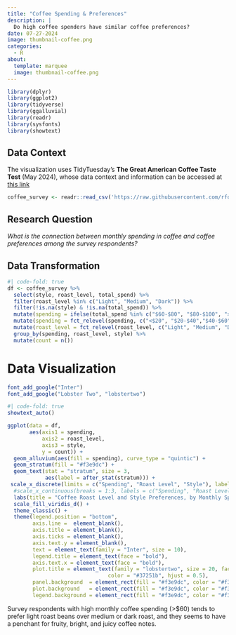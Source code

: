 ```yaml
---
title: "Coffee Spending & Preferences"
description: |
  Do high coffee spenders have similar coffee preferences?
date: 07-27-2024
image: thumbnail-coffee.png
categories: 
  - R
about: 
  template: marquee
  image: thumbnail-coffee.png
---
```


```r
library(dplyr)
library(ggplot2)
library(tidyverse)
library(ggalluvial)
library(readr)
library(sysfonts)
library(showtext)
```

## Data Context

The visualization uses TidyTuesday's **The Great American Coffee Taste Test** (May 2024), whose data context and information can be accessed at <a href="https://github.com/rfordatascience/tidytuesday/blob/master/data/2024/2024-05-14/readme.md" target="_blank" rel="noopener">this link</a> 

```r
coffee_survey <- readr::read_csv('https://raw.githubusercontent.com/rfordatascience/tidytuesday/master/data/2024/2024-05-14/coffee_survey.csv')
```

## Research Question

*What is the connection between monthly spending in coffee and coffee preferences among the survey respondents?*

## Data Transformation

```r
#| code-fold: true
df <- coffee_survey %>%
  select(style, roast_level, total_spend) %>%
  filter(roast_level %in% c("Light", "Medium", "Dark")) %>%
  filter(!is.na(style) & !is.na(total_spend)) %>%
  mutate(spending = ifelse(total_spend %in% c("$60-$80", "$80-$100", ">$100"), ">$60", total_spend)) %>%
  mutate(spending = fct_relevel(spending, c("<$20", "$20-$40","$40-$60", ">$60"))) %>%
  mutate(roast_level = fct_relevel(roast_level, c("Light", "Medium", "Dark"))) %>%
  group_by(spending, roast_level, style) %>%
  mutate(count = n())
```

# Data Visualization

```r
font_add_google("Inter")
font_add_google("Lobster Two", "lobstertwo")
```

```r
#| code-fold: true
showtext_auto()

ggplot(data = df,
       aes(axis1 = spending,   
           axis2 = roast_level,
           axis3 = style,
           y = count)) +
  geom_alluvium(aes(fill = spending), curve_type = "quintic") +
  geom_stratum(fill = "#f3e9dc") +
  geom_text(stat = "stratum", size = 3,
            aes(label = after_stat(stratum))) +
 scale_x_discrete(limits = c("Spending", "Roast Level", "Style"), labels = c("Spending", "Roast Level", "Style"),expand = c(.05, .05)) +
  #scale_x_continuous(breaks = 1:3, labels = c("Spending", "Roast Level", "Style")) +
  labs(title = "Coffee Roast Level and Style Preferences, by Monthly Spending on Coffee", fill = "Monthly Spending") +
  scale_fill_viridis_d() +
  theme_classic() +
  theme(legend.position = "bottom", 
        axis.line =  element_blank(),
        axis.title = element_blank(),
        axis.ticks = element_blank(), 
        axis.text.y = element_blank(), 
        text = element_text(family = "Inter", size = 10),
        legend.title = element_text(face = "bold"),
        axis.text.x = element_text(face = "bold"),
        plot.title = element_text(family = "lobstertwo", size = 20, face = "bold", 
                                color = "#37251b", hjust = 0.5),
        panel.background  = element_rect(fill = "#f3e9dc", color = "#f3e9dc"),
        plot.background   = element_rect(fill = "#f3e9dc", color = "#f3e9dc"), 
        legend.background = element_rect(fill = "#f3e9dc", color = "#f3e9dc"))
```

Survey respondents with high monthly coffee spending (>$60) tends to prefer light roast beans over medium or dark roast, and they seems to have a penchant for fruity, bright, and juicy coffee notes. 